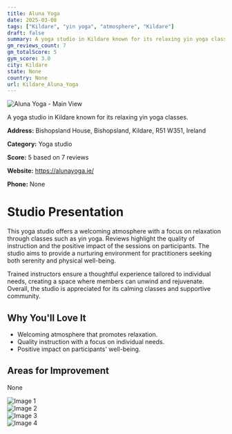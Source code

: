 ```yaml
---
title: Aluna Yoga
date: 2025-03-08
tags: ["Kildare", "yin yoga", "atmosphere", "Kildare"]  
draft: false
summary: A yoga studio in Kildare known for its relaxing yin yoga classes.
gm_reviews_count: 7
gm_totalScore: 5
gym_score: 3.0
city: Kildare
state: None
country: None
url: Kildare_Aluna_Yoga
---
```


<div className="aspect-[16/9] relative my-8">
  <img 
    src="https://lh5.googleusercontent.com/p/AF1QipNlTl7rD0tLCM7nZmgU8WstWLNsUJeqN63vzHub=w1920-h1080-k-no"
    alt="Aluna Yoga - Main View"
    className="object-cover absolute inset-0 w-full h-full rounded-lg"
  />
</div>

A yoga studio in Kildare known for its relaxing yin yoga classes.

**Address:** Bishopsland House, Bishopsland, Kildare, R51 W351, Ireland

**Category:** Yoga studio

**Score:** 5 based on 7 reviews

**Website:** https://alunayoga.ie/

**Phone:** None

# Studio Presentation

This yoga studio offers a welcoming atmosphere with a focus on relaxation through classes such as yin yoga. Reviews highlight the quality of instruction and the positive impact of the sessions on participants. The studio aims to provide a nurturing environment for practitioners seeking both serenity and physical well-being.

Trained instructors ensure a thoughtful experience tailored to individual needs, creating a space where members can unwind and rejuvenate. Overall, the studio is appreciated for its calming classes and supportive community.

## Why You'll Love It

- Welcoming atmosphere that promotes relaxation.
- Quality instruction with a focus on individual needs.
- Positive impact on participants' well-being.

## Areas for Improvement

None

<div className="grid grid-cols-1 xl:grid-cols-2 gap-4 my-8">
<div className="aspect-[4/3] relative"><img src="https://lh5.googleusercontent.com/p/AF1QipMci70AGwivuBJIv0qh5-Hh0i6cGpzbrN_WWgW_=w1920-h1080-k-no" alt="Image 1" className="object-cover absolute inset-0 w-full h-full rounded-lg" /></div>
<div className="aspect-[4/3] relative"><img src="https://lh5.googleusercontent.com/p/AF1QipOrCeh7EJ6560gO9kTmG9QjdZY_-itj21IjlAsN=w1920-h1080-k-no" alt="Image 2" className="object-cover absolute inset-0 w-full h-full rounded-lg" /></div>
<div className="aspect-[4/3] relative"><img src="https://lh5.googleusercontent.com/p/AF1QipMLKztbQdZfhFDyWc3TU8JmCG5DQiAsaU_pYRmC=w1920-h1080-k-no" alt="Image 3" className="object-cover absolute inset-0 w-full h-full rounded-lg" /></div>
<div className="aspect-[4/3] relative"><img src="https://streetviewpixels-pa.googleapis.com/v1/thumbnail?panoid=DMP1ZSy1M6xyQybreXO26A&cb_client=maps_sv.tactile.gps&w=203&h=100&yaw=257.21048&pitch=0&thumbfov=100" alt="Image 4" className="object-cover absolute inset-0 w-full h-full rounded-lg" /></div>
</div>
